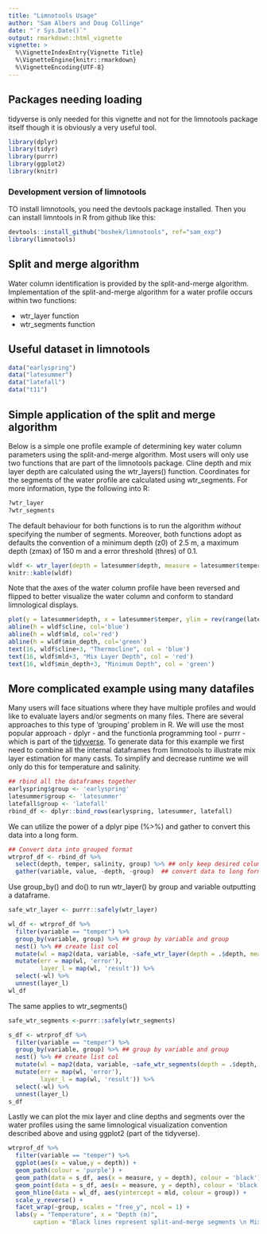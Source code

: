 ```yaml
---
title: "Limnotools Usage"
author: "Sam Albers and Doug Collinge"
date: "`r Sys.Date()`"
output: rmarkdown::html_vignette
vignette: >
  %\VignetteIndexEntry{Vignette Title}
  %\VignetteEngine{knitr::rmarkdown}
  %\VignetteEncoding{UTF-8}
---
```



## Packages needing loading
tidyverse is only needed for this vignette and not for the limnotools package itself though it is obviously a very useful tool.
```r
library(dplyr)
library(tidyr)
library(purrr)
library(ggplot2)
library(knitr)
```

### Development version of limnotools
TO install limnotools, you need the devtools package installed. Then you can install limntools in R from github like this:
```r
devtools::install_github("boshek/limnotools", ref="sam_exp")
library(limnotools)
```

## Split and merge algorithm
Water column identification is provided by the split-and-merge algorithm. Implementation of the split-and-merge algorithm for a water profile occurs within two functions:

- wtr_layer function 
- wtr_segments function

## Useful dataset in limnotools 
```r
data("earlyspring")
data("latesummer")
data("latefall")
data("t11")
```

## Simple application of the split and merge algorithm
Below is a simple one profile example of determining key water column parameters using the split-and-merge algorithm. Most users will only use two functions that are part of the limnotools package. Cline depth and mix layer depth are calculated using the wtr_layers() function. Coordinates for the segments of the water profile are calculated using wtr_segments. For more information, type the following into R:
```r
?wtr_layer
?wtr_segments
```

The default behaviour for both functions is to run the algorithm *without* specifying the number of segments. Moreover, both functions adopt as defaults the convention of a minimum depth (z0) of 2.5 m, a maximum depth (zmax) of 150 m and a error threshold (thres) of 0.1. 
```r
wldf <- wtr_layer(depth = latesummer$depth, measure = latesummer$temper)
knitr::kable(wldf)
```

Note that the axes of the water column profile have been reversed and flipped to better visualize the water column and conform to standard limnological displays. 
```r
plot(y = latesummer$depth, x = latesummer$temper, ylim = rev(range(latesummer$depth)))
abline(h = wldf$cline, col='blue')
abline(h = wldf$mld, col='red')
abline(h = wldf$min_depth, col='green')
text(16, wldf$cline+3, "Thermocline", col = 'blue')
text(16, wldf$mld+3, "Mix Layer Depth", col = 'red')
text(16, wldf$min_depth+3, "Minimum Depth", col = 'green')
```

## More complicated example using many datafiles
Many users will face situations where they have multiple profiles and would like to evaluate layers and/or segments on many files. There are several approaches to this type of 'grouping' problem in R. We will use the most popular approach - dplyr - and the functionla programming tool - purrr - which is part of the [tidyverse](https://CRAN.R-project.org/package=tidyverse). To generate data for this example we first need to combine all the internal dataframes from limnotools to illustrate mix layer estimation for many casts. To simplify and decrease runtime we will only do this for temperature and salinity. 
```r
## rbind all the dataframes together
earlyspring$group <- 'earlyspring'
latesummer$group <- 'latesummer'
latefall$group <- 'latefall'
rbind_df <- dplyr::bind_rows(earlyspring, latesummer, latefall)
```

We can utilize the power of a dplyr pipe (%>%) and gather to convert this data into a long form. 
```r
## Convert data into grouped format
wtrprof_df <- rbind_df %>%
  select(depth, temper, salinity, group) %>% ## only keep desired columns
  gather(variable, value, -depth, -group)  ## convert data to long format
```

Use group_by() and do() to run wtr_layer() by group and variable outputting a dataframe.
```r
safe_wtr_layer <- purrr::safely(wtr_layer)

wl_df <- wtrprof_df %>%  
  filter(variable == "temper") %>%
  group_by(variable, group) %>% ## group by variable and group
  nest() %>% ## create list col
  mutate(wl = map2(data, variable, ~safe_wtr_layer(depth = .$depth, measure = .$value))) %>%
  mutate(err = map(wl, 'error'),
         layer_l = map(wl, 'result')) %>%
  select(-wl) %>%
  unnest(layer_l)
wl_df
```

The same applies to wtr_segments()
```r
safe_wtr_segments <-purrr::safely(wtr_segments)

s_df <- wtrprof_df %>%  
  filter(variable == "temper") %>%
  group_by(variable, group) %>% ## group by variable and group
  nest() %>% ## create list col
  mutate(wl = map2(data, variable, ~safe_wtr_segments(depth = .$depth, measure = .$value))) %>%
  mutate(err = map(wl, 'error'),
         layer_l = map(wl, 'result')) %>%
  select(-wl) %>%
  unnest(layer_l)
s_df
```

Lastly we can plot the mix layer and cline depths and segments over the water profiles using the same limnological visualization convention described above and using ggplot2 (part of the tidyverse). 
```r
wtrprof_df %>%
  filter(variable == "temper") %>%
  ggplot(aes(x = value,y = depth)) +
  geom_path(colour = 'purple') +
  geom_path(data = s_df, aes(x = measure, y = depth), colour = 'black') +
  geom_point(data = s_df, aes(x = measure, y = depth), colour = 'black') +
  geom_hline(data = wl_df, aes(yintercept = mld, colour = group)) +
  scale_y_reverse() +
  facet_wrap(~group, scales = "free_y", ncol = 1) +
  labs(y = "Temperature", x = "Depth (m)", 
       caption = "Black lines represent split-and-merge segments \n Mix layer depth =mld")
```
